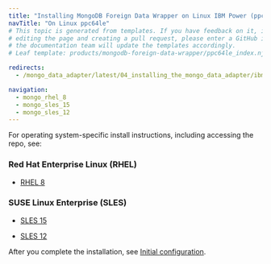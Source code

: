 ```yaml
---
title: "Installing MongoDB Foreign Data Wrapper on Linux IBM Power (ppc64le)"
navTitle: "On Linux ppc64le"
# This topic is generated from templates. If you have feedback on it, instead of
# editing the page and creating a pull request, please enter a GitHub issue and
# the documentation team will update the templates accordingly.
# Leaf template: products/mongodb-foreign-data-wrapper/ppc64le_index.njk

redirects:
  - /mongo_data_adapter/latest/04_installing_the_mongo_data_adapter/ibm_power_ppc64le/

navigation:
  - mongo_rhel_8
  - mongo_sles_15
  - mongo_sles_12
---
```


For operating system-specific install instructions, including accessing the repo, see:

### Red Hat Enterprise Linux (RHEL)

- [RHEL 8](mongo_rhel_8)

### SUSE Linux Enterprise (SLES)

- [SLES 15](mongo_sles_15)

- [SLES 12](mongo_sles_12)

After you complete the installation, see [Initial configuration](../../configuring).
